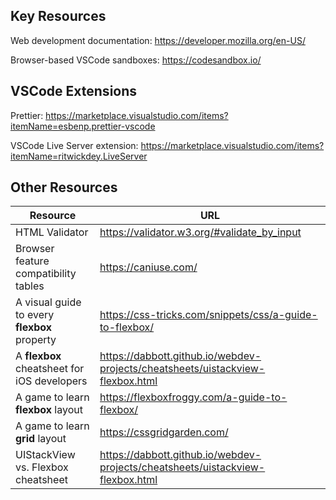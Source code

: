 ## Key Resources

Web development documentation: https://developer.mozilla.org/en-US/

Browser-based VSCode sandboxes: https://codesandbox.io/

## VSCode Extensions

Prettier: https://marketplace.visualstudio.com/items?itemName=esbenp.prettier-vscode

VSCode Live Server extension: https://marketplace.visualstudio.com/items?itemName=ritwickdey.LiveServer

## Other Resources

| Resource                                     | URL                                                                            |
| -------------------------------------------- | ------------------------------------------------------------------------------ |
| HTML Validator                               | https://validator.w3.org/#validate_by_input                                    |
| Browser feature compatibility tables         | https://caniuse.com/                                                           |
| A visual guide to every **flexbox** property | https://css-tricks.com/snippets/css/a-guide-to-flexbox/                        |
| A **flexbox** cheatsheet for iOS developers  | https://dabbott.github.io/webdev-projects/cheatsheets/uistackview-flexbox.html |
| A game to learn **flexbox** layout           | https://flexboxfroggy.com/a-guide-to-flexbox/                                  |
| A game to learn **grid** layout              | https://cssgridgarden.com/                                                     |
| UIStackView vs. Flexbox cheatsheet           | https://dabbott.github.io/webdev-projects/cheatsheets/uistackview-flexbox.html |
